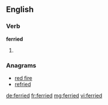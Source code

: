 ==English==

===Verb===
'''ferried'''

# {{past of|[[ferry]]}}

===Anagrams===
* [[red fire#English|red fire]]
* [[refried#English|refried]]

[[de:ferried]]
[[fr:ferried]]
[[mg:ferried]]
[[vi:ferried]]